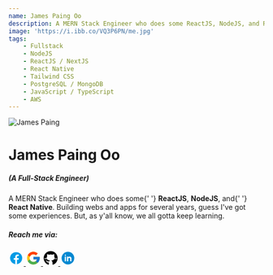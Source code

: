 ```yaml
---
name: James Paing Oo
description: A MERN Stack Engineer who does some ReactJS, NodeJS, and React Native.
image: 'https://i.ibb.co/VQ3P6PN/me.jpg'
tags:
    - Fullstack
    - NodeJS
    - ReactJS / NextJS
    - React Native
    - Tailwind CSS
    - PostgreSQL / MongoDB
    - JavaScript / TypeScript
    - AWS
---
```


<div className="font-mono ">
    <div className="flex items-center flex-wrap">
        <div className="basis-full md:basis-1/3 flex items-center flex-col p-2">
            <img
                className="w-40 shadow-2xl h-40 rounded-full transition-transform hover:scale-110 duration-300"
                src={'https://i.ibb.co/VQ3P6PN/me.jpg'}
                alt="James Paing"
            />
            <h1 className="text-xl mt-4 uppercase tracking-wider font-bold">
                James Paing Oo
            </h1>
            <h5 className="text-sm mt-1 text-gray-300">
                (A Full-Stack Engineer)
            </h5>
        </div>
        <div className="basis-full md:basis-2/3 p-2 tracking-wider text-gray-200">
            <p>
                A MERN Stack Engineer who does some{' '}
                <strong className="text-[#61DBFB]">ReactJS</strong>,
                <strong className="text-[#68A063]">NodeJS</strong>, and{' '}
                <strong className="text-[#61DBFB]">React Native</strong>.
                Building webs and apps for several years, guess I've got some
                experiences. But, as y'all know, we all gotta keep learning.
            </p>
            <div className="mt-8 text-white">
                <h5>Reach me via:</h5>
                <div className="flex items-center mt-2">
                    <a
                        href="https://www.facebook.com/404.hijacker"
                        className="bg-gray-200 rounded-full mr-2"
                    >
                        <svg
                            xmlns="http://www.w3.org/2000/svg"
                            x="0px"
                            y="0px"
                            width="30"
                            height="30"
                            viewBox="0 0 48 48"
                        >
                            <path
                                fill="#039be5"
                                d="M24 5A19 19 0 1 0 24 43A19 19 0 1 0 24 5Z"
                            ></path>
                            <path
                                fill="#fff"
                                d="M26.572,29.036h4.917l0.772-4.995h-5.69v-2.73c0-2.075,0.678-3.915,2.619-3.915h3.119v-4.359c-0.548-0.074-1.707-0.236-3.897-0.236c-4.573,0-7.254,2.415-7.254,7.917v3.323h-4.701v4.995h4.701v13.729C22.089,42.905,23.032,43,24,43c0.875,0,1.729-0.08,2.572-0.194V29.036z"
                            ></path>
                        </svg>
                    </a>
                    <a
                        href="mailto:jamespaingoomaw@mail.com"
                        className="bg-white rounded-full mr-2"
                    >
                        <svg
                            xmlns="http://www.w3.org/2000/svg"
                            x="0px"
                            y="0px"
                            width="30"
                            height="30"
                            viewBox="0 0 48 48"
                        >
                            <path
                                fill="#FFC107"
                                d="M43.611,20.083H42V20H24v8h11.303c-1.649,4.657-6.08,8-11.303,8c-6.627,0-12-5.373-12-12c0-6.627,5.373-12,12-12c3.059,0,5.842,1.154,7.961,3.039l5.657-5.657C34.046,6.053,29.268,4,24,4C12.955,4,4,12.955,4,24c0,11.045,8.955,20,20,20c11.045,0,20-8.955,20-20C44,22.659,43.862,21.35,43.611,20.083z"
                            ></path>
                            <path
                                fill="#FF3D00"
                                d="M6.306,14.691l6.571,4.819C14.655,15.108,18.961,12,24,12c3.059,0,5.842,1.154,7.961,3.039l5.657-5.657C34.046,6.053,29.268,4,24,4C16.318,4,9.656,8.337,6.306,14.691z"
                            ></path>
                            <path
                                fill="#4CAF50"
                                d="M24,44c5.166,0,9.86-1.977,13.409-5.192l-6.19-5.238C29.211,35.091,26.715,36,24,36c-5.202,0-9.619-3.317-11.283-7.946l-6.522,5.025C9.505,39.556,16.227,44,24,44z"
                            ></path>
                            <path
                                fill="#1976D2"
                                d="M43.611,20.083H42V20H24v8h11.303c-0.792,2.237-2.231,4.166-4.087,5.571c0.001-0.001,0.002-0.001,0.003-0.002l6.19,5.238C36.971,39.205,44,34,44,24C44,22.659,43.862,21.35,43.611,20.083z"
                            ></path>
                        </svg>
                    </a>
                    <a
                        href="https://github.com/JamesPaing"
                        className="bg-white rounded-full mr-2"
                    >
                        <svg
                            xmlns="http://www.w3.org/2000/svg"
                            x="0px"
                            y="0px"
                            width="30"
                            height="30"
                            viewBox="0 0 50 50"
                        >
                            <path d="M17.791,46.836C18.502,46.53,19,45.823,19,45v-5.4c0-0.197,0.016-0.402,0.041-0.61C19.027,38.994,19.014,38.997,19,39 c0,0-3,0-3.6,0c-1.5,0-2.8-0.6-3.4-1.8c-0.7-1.3-1-3.5-2.8-4.7C8.9,32.3,9.1,32,9.7,32c0.6,0.1,1.9,0.9,2.7,2c0.9,1.1,1.8,2,3.4,2 c2.487,0,3.82-0.125,4.622-0.555C21.356,34.056,22.649,33,24,33v-0.025c-5.668-0.182-9.289-2.066-10.975-4.975 c-3.665,0.042-6.856,0.405-8.677,0.707c-0.058-0.327-0.108-0.656-0.151-0.987c1.797-0.296,4.843-0.647,8.345-0.714 c-0.112-0.276-0.209-0.559-0.291-0.849c-3.511-0.178-6.541-0.039-8.187,0.097c-0.02-0.332-0.047-0.663-0.051-0.999 c1.649-0.135,4.597-0.27,8.018-0.111c-0.079-0.5-0.13-1.011-0.13-1.543c0-1.7,0.6-3.5,1.7-5c-0.5-1.7-1.2-5.3,0.2-6.6 c2.7,0,4.6,1.3,5.5,2.1C21,13.4,22.9,13,25,13s4,0.4,5.6,1.1c0.9-0.8,2.8-2.1,5.5-2.1c1.5,1.4,0.7,5,0.2,6.6c1.1,1.5,1.7,3.2,1.6,5 c0,0.484-0.045,0.951-0.11,1.409c3.499-0.172,6.527-0.034,8.204,0.102c-0.002,0.337-0.033,0.666-0.051,0.999 c-1.671-0.138-4.775-0.28-8.359-0.089c-0.089,0.336-0.197,0.663-0.325,0.98c3.546,0.046,6.665,0.389,8.548,0.689 c-0.043,0.332-0.093,0.661-0.151,0.987c-1.912-0.306-5.171-0.664-8.879-0.682C35.112,30.873,31.557,32.75,26,32.969V33 c2.6,0,5,3.9,5,6.6V45c0,0.823,0.498,1.53,1.209,1.836C41.37,43.804,48,35.164,48,25C48,12.318,37.683,2,25,2S2,12.318,2,25 C2,35.164,8.63,43.804,17.791,46.836z"></path>
                        </svg>
                    </a>
                    <a
                        href="https://www.linkedin.com/in/jamespaingoo"
                        className="bg-white rounded-full mr-2"
                    >
                        <svg
                            xmlns="http://www.w3.org/2000/svg"
                            x="0px"
                            y="0px"
                            width="30"
                            height="30"
                            viewBox="0 0 48 48"
                        >
                            <path
                                fill="#0288d1"
                                d="M24 4A20 20 0 1 0 24 44A20 20 0 1 0 24 4Z"
                            ></path>
                            <path
                                fill="#fff"
                                d="M14 19H18V34H14zM15.988 17h-.022C14.772 17 14 16.11 14 14.999 14 13.864 14.796 13 16.011 13c1.217 0 1.966.864 1.989 1.999C18 16.11 17.228 17 15.988 17zM35 24.5c0-3.038-2.462-5.5-5.5-5.5-1.862 0-3.505.928-4.5 2.344V19h-4v15h4v-8c0-1.657 1.343-3 3-3s3 1.343 3 3v8h4C35 34 35 24.921 35 24.5z"
                            ></path>
                        </svg>
                    </a>
                </div>
            </div>
        </div>
    </div>
</div>
